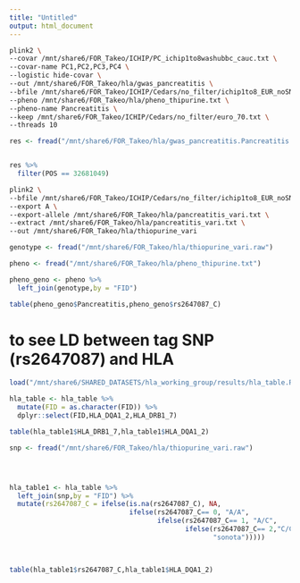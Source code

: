 ```yaml
---
title: "Untitled"
output: html_document
---
```


```bash
plink2 \
--covar /mnt/share6/FOR_Takeo/ICHIP/PC_ichip1to8washubbc_cauc.txt \
--covar-name PC1,PC2,PC3,PC4 \
--logistic hide-covar \
--out /mnt/share6/FOR_Takeo/hla/gwas_pancreatitis \
--bfile /mnt/share6/FOR_Takeo/ICHIP/Cedars/no_filter/ichip1to8_EUR_noSNPfilter \
--pheno /mnt/share6/FOR_Takeo/hla/pheno_thipurine.txt \
--pheno-name Pancreatitis \
--keep /mnt/share6/FOR_Takeo/ICHIP/Cedars/no_filter/euro_70.txt \
--threads 10
```


```r
res <- fread("/mnt/share6/FOR_Takeo/hla/gwas_pancreatitis.Pancreatitis.glm.logistic")


res %>% 
  filter(POS == 32681049)
```





```bash
plink2 \
--bfile /mnt/share6/FOR_Takeo/ICHIP/Cedars/no_filter/ichip1to8_EUR_noSNPfilter \
--export A \
--export-allele /mnt/share6/FOR_Takeo/hla/pancreatitis_vari.txt \
--extract /mnt/share6/FOR_Takeo/hla/pancreatitis_vari.txt \
--out /mnt/share6/FOR_Takeo/hla/thiopurine_vari

```


```r
genotype <- fread("/mnt/share6/FOR_Takeo/hla/thiopurine_vari.raw")

pheno <- fread("/mnt/share6/FOR_Takeo/hla/pheno_thipurine.txt")

pheno_geno <- pheno %>% 
  left_join(genotype,by = "FID")
```

```r

table(pheno_geno$Pancreatitis,pheno_geno$rs2647087_C)

```

# to see LD between tag SNP (rs2647087) and HLA 
```r
load("/mnt/share6/SHARED_DATASETS/hla_working_group/results/hla_table.RData")

hla_table <- hla_table %>% 
  mutate(FID = as.character(FID)) %>% 
  dplyr::select(FID,HLA_DQA1_2,HLA_DRB1_7)

table(hla_table1$HLA_DRB1_7,hla_table1$HLA_DQA1_2)

snp <- fread("/mnt/share6/FOR_Takeo/hla/thiopurine_vari.raw") 




hla_table1 <- hla_table %>% 
  left_join(snp,by = "FID") %>% 
  mutate(rs2647087_C = ifelse(is.na(rs2647087_C), NA,
                              ifelse(rs2647087_C== 0, "A/A",
                                     ifelse(rs2647087_C== 1, "A/C",
                                            ifelse(rs2647087_C== 2,"C/C",
                                                   "sonota")))))
  


table(hla_table1$rs2647087_C,hla_table1$HLA_DQA1_2)



```

